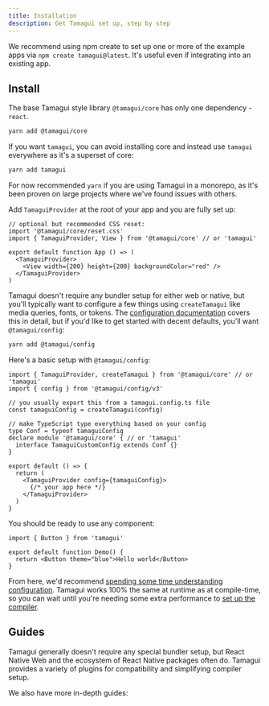 ```yaml
---
title: Installation
description: Get Tamagui set up, step by step
---
```


We recommend using npm create to set up one or more of the example apps via `npm create tamagui@latest`. It's useful even if integrating into an existing app.

## Install

The base Tamagui style library `@tamagui/core` has only one dependency - `react`.

```bash
yarn add @tamagui/core
```

If you want `tamagui`, you can avoid installing core and instead use `tamagui` everywhere as it's a superset of core:

```bash
yarn add tamagui
```

For now recommended `yarn` if you are using Tamagui in a monorepo, as it's been proven on large projects where we've found issues with others.

Add `TamaguiProvider` at the root of your app and you are fully set up:

```tsx fileName="App.tsx"
// optional but recommended CSS reset:
import '@tamagui/core/reset.css'
import { TamaguiProvider, View } from '@tamagui/core' // or 'tamagui'

export default function App () => (
  <TamaguiProvider>
    <View width={200} height={200} backgroundColor="red" />
  </TamaguiProvider>
)
```

Tamagui doesn't require any bundler setup for either web or native, but you'll typically want to configure a few things using `createTamagui` like media queries, fonts, or tokens. The [configuration documentation](/docs/core/configuration) covers this in detail, but if you'd like to get started with decent defaults, you'll want `@tamagui/config`:

```bash
yarn add @tamagui/config
```

Here's a basic setup with `@tamagui/config`:

```tsx fileName="App.tsx"
import { TamaguiProvider, createTamagui } from '@tamagui/core' // or 'tamagui'
import { config } from '@tamagui/config/v3'

// you usually export this from a tamagui.config.ts file
const tamaguiConfig = createTamagui(config)

// make TypeScript type everything based on your config
type Conf = typeof tamaguiConfig
declare module '@tamagui/core' { // or 'tamagui'
  interface TamaguiCustomConfig extends Conf {}
}

export default () => {
  return (
    <TamaguiProvider config={tamaguiConfig}>
      {/* your app here */}
    </TamaguiProvider>
  )
}
```

You should be ready to use any component:

<Preview>
  <DemoButton />
</Preview>

```tsx class=preview line=5
import { Button } from 'tamagui'

export default function Demo() {
  return <Button theme="blue">Hello world</Button>
}
```

From here, we'd recommend [spending some time understanding configuration](/docs/core/configuration). Tamagui works 100% the same at runtime as at compile-time, so you can wait until you're needing some extra performance to [set up the compiler](/docs/intro/compiler-install).


## Guides

<Notice theme="green">
  Tamagui generally doesn't require any special bundler setup, but React Native Web and the ecosystem of React Native packages often do. Tamagui provides a variety of plugins for compatibility and simplifying compiler setup.
</Notice>

We also have more in-depth guides:

<Spacer/>

<Grid gap="$4">
  <LogoCard title="Webpack" img="/logos/webpack.svg" link="/docs/guides/webpack" subtitle="Powerful module bundler for modern JavaScript applications." colorOffset={0} />
  <LogoCard title="Metro" img="/logos/metro.svg" link="/docs/guides/metro" subtitle="Fast, scalable, and serverlessr javaScript bundler for react Native." colorOffset={3} />
  <LogoCard title="Vite" img="/logos/vite.svg" link="/docs/guides/vite" subtitle="Fast and modern development server and build tool." colorOffset={1} />
  <LogoCard title="Expo" img="/logos/expo.svg" link="/docs/guides/expo" subtitle="Platform for creating universal native apps with JavaScript and React." colorOffset={6} />
  <LogoCard fg={0} w="49%" $xs={{fg:0, w:"100%"}} title="Next.js" img="/logos/next-js.svg" link="/docs/guides/next-js" subtitle="Full-featured React framework with great developer experience." colorOffset={2}  />
</Grid>

